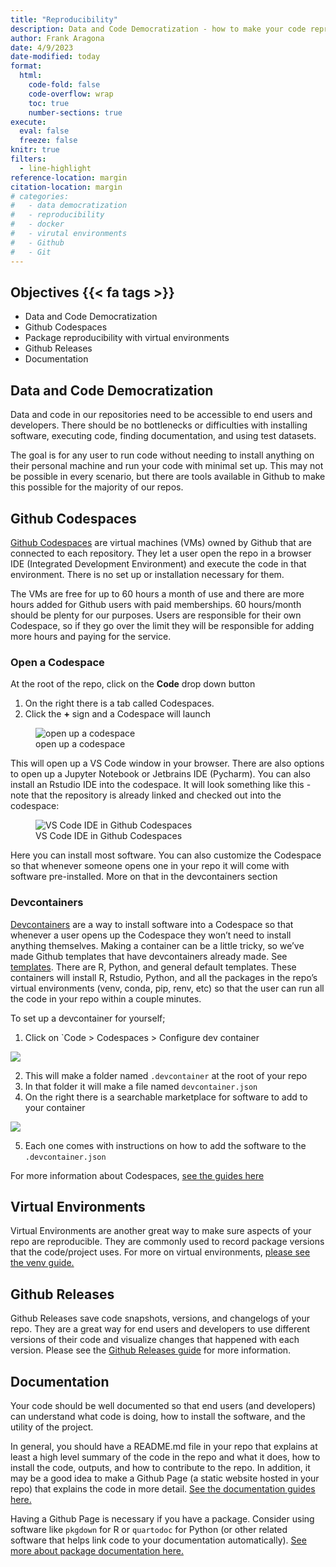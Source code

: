```yaml
---
title: "Reproducibility"
description: Data and Code Democratization - how to make your code reproducible
author: Frank Aragona
date: 4/9/2023
date-modified: today
format: 
  html:
    code-fold: false
    code-overflow: wrap
    toc: true
    number-sections: true
execute: 
  eval: false
  freeze: false
knitr: true
filters: 
  - line-highlight
reference-location: margin
citation-location: margin
# categories:
#   - data democratization
#   - reproducibility
#   - docker
#   - virutal environments
#   - Github
#   - Git
---
```


::: {.box}
## **Objectives** {{< fa tags >}} 

-   Data and Code Democratization
-   Github Codespaces
-   Package reproducibility with virtual environments
-   Github Releases
-   Documentation
:::

## Data and Code Democratization

Data and code in our repositories need to be accessible to end users and developers. There should be no bottlenecks or difficulties with installing software, executing code, finding documentation, and using test datasets.

The goal is for any user to run code without needing to install anything on their personal machine and run your code with minimal set up. This may not be possible in every scenario, but there are tools available in Github to make this possible for the majority of our repos.

## Github Codespaces

[Github Codespaces](https://github.com/features/codespaces) are virtual machines (VMs) owned by Github that are connected to each repository. They let a user open the repo in a browser IDE (Integrated Development Environment) and execute the code in that environment. There is no set up or installation necessary for them.

The VMs are free for up to 60 hours a month of use and there are more hours added for Github users with paid memberships. 60 hours/month should be plenty for our purposes. Users are responsible for their own Codespace, so if they go over the limit they will be responsible for adding more hours and paying for the service.

### Open a Codespace

At the root of the repo, click on the **Code** drop down button

1.  On the right there is a tab called Codespaces.
2.  Click the **+** sign and a Codespace will launch

![open up a codespace](images/codespace.png)

This will open up a VS Code window in your browser. There are also options to open up a Jupyter Notebook or Jetbrains IDE (Pycharm). You can also install an Rstudio IDE into the codespace. It will look something like this - note that the repository is already linked and checked out into the codespace:

![VS Code IDE in Github Codespaces](images/codespace_vscode.jpg)

Here you can install most software. You can also customize the Codespace so that whenever someone opens one in your repo it will come with software pre-installed. More on that in the devcontainers section

### Devcontainers

[Devcontainers](https://docs.github.com/en/codespaces/setting-up-your-project-for-codespaces/adding-a-dev-container-configuration/introduction-to-dev-containers) are a way to install software into a Codespace so that whenever a user opens up the Codespace they won't need to install anything themselves. Making a container can be a little tricky, so we've made Github templates that have devcontainers already made. See [templates](../tools/templates.qmd). There are R, Python, and general default templates. These containers will install R, Rstudio, Python, and all the packages in the repo's virtual environments (venv, conda, pip, renv, etc) so that the user can run all the code in your repo within a couple minutes.

To set up a devcontainer for yourself;

1.  Click on \`Code \> Codespaces \> Configure dev container

![](images/devcontainer.jpg)

2.  This will make a folder named `.devcontainer` at the root of your repo
3.  In that folder it will make a file named `devcontainer.json`
4.  On the right there is a searchable marketplace for software to add to your container

![](images/devmarket.jpg)

5.  Each one comes with instructions on how to add the software to the `.devcontainer.json`

For more information about Codespaces, [see the guides here](../tools/codespaces.qmd)

## Virtual Environments

Virtual Environments are another great way to make sure aspects of your repo are reproducible. They are commonly used to record package versions that the code/project uses. For more on virtual environments, [please see the venv guide.](../tools/renv.qmd)

## Github Releases

Github Releases save code snapshots, versions, and changelogs of your repo. They are a great way for end users and developers to use different versions of their code and visualize changes that happened with each version. Please see the [Github Releases guide](../tools/release.qmd) for more information.

## Documentation

Your code should be well documented so that end users (and developers) can understand what code is doing, how to install the software, and the utility of the project. 

In general, you should have a README.md file in your repo that explains at least a high level summary of the code in the repo and what it does, how to install the code, outputs, and how to contribute to the repo. In addition, it may be a good idea to make a Github Page (a static website hosted in your repo) that explains the code in more detail. [See the documentation guides here.](../tools/how_to.qmd)

Having a Github Page is necessary if you have a package. Consider using software like `pkgdown` for R or `quartodoc` for Python (or other related software that helps link code to your documentation automatically). [See more about package documentation here.](../tools/pkgdoc.qmd)
